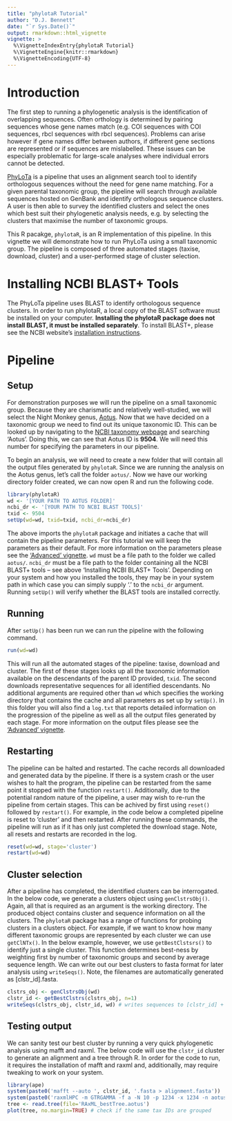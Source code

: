 ```yaml
---
title: "phylotaR Tutorial"
author: "D.J. Bennett"
date: "`r Sys.Date()`"
output: rmarkdown::html_vignette
vignette: >
  %\VignetteIndexEntry{phylotaR Tutorial}
  %\VignetteEngine{knitr::rmarkdown}
  %\VignetteEncoding{UTF-8}
---
```


# Introduction

The first step to running a phylogenetic analysis is the identification of overlapping sequences. Often orthology is determined by pairing sequences whose gene names match (e.g. COI sequences with COI sequences, rbcl sequences with rbcl sequences). Problems can arise however if gene names differ between authors, if different gene sections are represented or if sequences are mislabelled. These issues can be especially problematic for large-scale analyses where individual errors cannot be detected.

[PhyLoTa](https://www.ncbi.nlm.nih.gov/pubmed/18570030) is a pipeline that uses an alignment search tool to identify orthologous sequences without the need for gene name matching. For a given parental taxonomic group, the pipeline will search through available sequences hosted on GenBank and identify orthologous sequence clusters. A user is then able to survey the identified clusters and select the ones which best suit their phylogenetic analysis needs, e.g. by selecting the clusters that maximise the number of taxonomic groups.

This R pacakge, `phylotaR`, is an R implementation of this pipeline. In this vignette we will demonstrate how to run PhyLoTa using a small taxonomic group. The pipeline is composed of three automated stages (taxise, download, cluster) and a user-performed stage of cluster selection.


# Installing NCBI BLAST+ Tools

The PhyLoTa pipeline uses BLAST to identify orthologous sequence clusters. In order to run phylotaR, a local copy of the BLAST software must be installed on your computer. **Installing the phylotaR package does not install BLAST, it must be installed separately**. To install BLAST+, please see the NCBI website's [installation instructions](https://www.ncbi.nlm.nih.gov/books/NBK279671/).

# Pipeline

## Setup

For demonstration purposes we will run the pipeline on a small taxonomic group. Because they are charismatic and relatively well-studied, we will select the Night Monkey genus, [Aotus](https://www.ncbi.nlm.nih.gov/Taxonomy/Browser/wwwtax.cgi?mode=Info&id=9504). Now that we have decided on a taxonomic group we need to find out its unique taxonomic ID. This can be looked up by navigating to the [NCBI taxonomy webpage](https://www.ncbi.nlm.nih.gov/taxonomy) and searching 'Aotus'. Doing this, we can see that Aotus ID is **9504**. We will need this number for specifying the parameters in our pipeline.

To begin an analysis, we will need to create a new folder that will contain all the output files generated by `phylotaR`. Since we are running the analysis on the Aotus genus, let's call the folder `aotus/`. Now we have our working directory folder created, we can now open R and run the following code.

```r
library(phylotaR)
wd <- '[YOUR PATH TO AOTUS FOLDER]'
ncbi_dr <- '[YOUR PATH TO NCBI BLAST TOOLS]'
txid <- 9504
setUp(wd=wd, txid=txid, ncbi_dr=ncbi_dr)
```

The above imports the `phylotaR` package and initiates a cache that will contain the pipeline parameters. For this tutorial we will keep the parameters as their default. For more information on the parameters please see the ['Advanced' vignette](phylotaR-advanced.html). `wd` must be a file path to the folder we called `aotus/`. `ncbi_dr` must be a file path to the folder containing all the NCBI BLAST+ tools -- see above 'Installing NCBI BLAST+ Tools'. Depending on your system and how you installed the tools, they may be in your system path in which case you can simply supply '.' to the `ncbi_dr` argument. Running `setUp()` will verify whether the BLAST tools are installed correctly.

## Running

After `setUp()` has been run we can run the pipeline with the following command.

```r
run(wd=wd)
```

This will run all the automated stages of the pipeline: taxise, download and cluster. The first of these stages looks up all the taxonomic information available on the descendants of the parent ID provided, `txid`. The second downloads representative sequences for all identified descendants. No additional arguments are required other than `wd` which specifies the working directory that contains the cache and all parameters as set up by `setUp()`. In this folder you will also find a `log.txt` that reports detailed information on the progression of the pipeline as well as all the output files generated by each stage. For more information on the output files please see the ['Advanced' vignette](phylotaR-advanced.html).

## Restarting

The pipeline can be halted and restarted. The cache records all downloaded and generated data by the pipeline. If there is a system crash or the user wishes to halt the program, the pipeline can be restarted from the same point it stopped with the function `restart()`. Additionally, due to the potential random nature of the pipeline, a user may wish to re-run the pipeline from certain stages. This can be achived by first using `reset()` followed by `restart()`. For example, in the code below a completed pipeline is reset to 'cluster' and then restarted. After running these commands, the pipeline will run as if it has only just completed the download stage. Note, all resets and restarts are recorded in the log.

```r
reset(wd=wd, stage='cluster')
restart(wd=wd)
```

## Cluster selection

After a pipeline has completed, the identified clusters can be interrogated. In the below code, we generate a clusters object using `genClstrsObj()`. Again, all that is required as an argument is the working directory. The produced object contains cluster and sequence information on all the clusters. The `phylotaR` package has a range of functions for probing clusters in a clusters object. For example, if we want to know how many different taxonomic groups are represented by each cluster we can use `getClNTx()`. In the below example, however, we use `getBestClstsrs()` to identify just a single cluster. This function determines best-ness by weighting first by number of taxonomic groups and second by average sequence length. We can write out our best clusters to fasta format for later analysis using `writeSeqs()`. Note, the filenames are automatically generated as [clstr_id].fasta.

```r
clstrs_obj <- genClstrsObj(wd)
clstr_id <- getBestClstrs(clstrs_obj, n=1)
writeSeqs(clstrs_obj, clstr_id, wd) # writes sequences to [clstr_id] + .fasta
```

## Testing output

We can sanity test our best cluster by running a very quick phylogenetic analysis using mafft and raxml. The below code will use the `clstr_id` cluster to generate an alignment and a tree through R. In order for the code to run, it requires the installation of mafft and raxml and, additionally, may require tweaking to work on your system.

```r
library(ape)
system(paste0('mafft --auto ', clstr_id, '.fasta > alignment.fasta'))
system(paste0('raxmlHPC -m GTRGAMMA -f a -N 10 -p 1234 -x 1234 -n aotus -s alignment.fasta'))
tree <- read.tree(file='RAxML_bestTree.aotus')
plot(tree, no.margin=TRUE) # check if the same tax IDs are grouped
```


